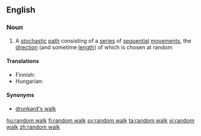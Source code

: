 ==English==

===Noun===
{{wikipedia}}
{{en-noun|head=[[random]] [[walk]]}}

# {{label|en|mathematics}} A [[stochastic]] [[path]] consisting of a [[series]] of [[sequential]] [[movement]]s, the [[direction]] (and sometime [[length]]) of which is chosen at random

====Translations====
{{trans-top|stochastic path}}
* Finnish: {{t|fi|satunnaiskulku}}
* Hungarian: {{t|hu|véletlen bolyongás}}
{{trans-mid}}
{{trans-bottom}}

====Synonyms====
* [[drunkard's walk]]

[[hu:random walk]]
[[fi:random walk]]
[[sv:random walk]]
[[ta:random walk]]
[[vi:random walk]]
[[zh:random walk]]